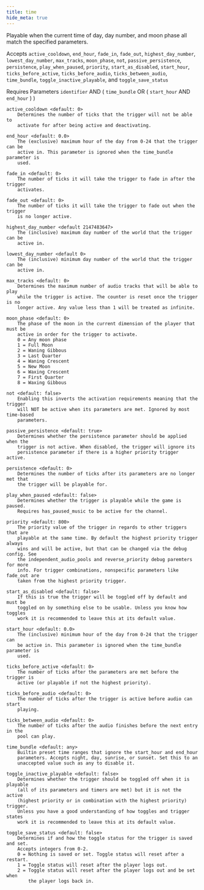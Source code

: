 ```yaml
---
title: time
hide_meta: true
---
```


Playable when the current time of day, day number, and moon phase all match the specified parameters.

Accepts `active_cooldown`, `end_hour`, `fade_in`, `fade_out`, `highest_day_number`, `lowest_day_number`, `max_tracks`,
 `moon_phase`, `not`, `passive_persistence`, `persistence`, `play_when_paused`, `priority`, `start_as_disabled`,
 `start_hour`, `ticks_before_active`, `ticks_before_audio`, `ticks_between_audio`, `time_bundle`,
 `toggle_inactive_playable`, and `toggle_save_status`

Requires Parameters `identifier` AND ( `time_bundle` OR ( `start_hour` AND `end_hour` ) )

```
active_cooldown <default: 0>
    Determines the number of ticks that the trigger will not be able to
    activate for after being active and deactivating.

end_hour <default: 0.0>
    The (exclusive) maximum hour of the day from 0-24 that the trigger can be
    active in. This parameter is ignored when the time_bundle parameter is
    used.

fade_in <default: 0>
    The number of ticks it will take the trigger to fade in after the trigger
    activates.

fade_out <default: 0>
    The number of ticks it will take the trigger to fade out when the trigger
    is no longer active.

highest_day_number <default 2147483647>
    The (inclusive) maximum day number of the world that the trigger can be
    active in.

lowest_day_number <default 0>
    The (inclusive) minimum day number of the world that the trigger can be
    active in.

max_tracks <default: 0>
    Determines the maximum number of audio tracks that will be able to play
    while the trigger is active. The counter is reset once the trigger is no
    longer active. Any value less than 1 will be treated as infinite.

moon_phase <default: 0>
    The phase of the moon in the current dimension of the player that must be
    active in order for the trigger to activate.
    0 = Any moon phase
    1 = Full Moon
    2 = Waning Gibbous
    3 = Last Quarter
    4 = Waning Crescent
    5 = New Moon
    6 = Waxing Crescent
    7 = First Quarter
    8 = Waxing Gibbous

not <default: false>
    Enabling this inverts the activation requirements meaning that the trigger
    will NOT be active when its parameters are met. Ignored by most time-based
    parameters.

passive_persistence <default: true>
    Determines whether the persistence parameter should be applied when the
    trigger is not active. When disabled, the trigger will ignore its
    persistence parameter if there is a higher priority trigger active.

persistence <default: 0>
    Determines the number of ticks after its parameters are no longer met that
    the trigger will be playable for.

play_when_paused <default: false>
    Determines whether the trigger is playable while the game is paused.
    Requires has_paused_music to be active for the channel.

priority <default: 800>
    The priority value of the trigger in regards to other triggers that are
    playable at the same time. By default the highest priority trigger always
    wins and will be active, but that can be changed via the debug config. See
    the independent_audio_pools and reverse_priority debug paremters for more
    info. For trigger combinations, nonspecific parameters like fade_out are
    taken from the highest priority trigger.

start_as_disabled <default: false>
    If this is true the trigger will be toggled off by default and must be
    toggled on by something else to be usable. Unless you know how toggles
    work it is recommended to leave this at its default value.

start_hour <default: 0.0>
    The (inclusive) minimum hour of the day from 0-24 that the trigger can
    be active in. This parameter is ignored when the time_bundle parameter is
    used.

ticks_before_active <default: 0>
    The number of ticks after the parameters are met before the trigger is
    active (or playable if not the highest priority).

ticks_before_audio <default: 0>
    The number of ticks after the trigger is active before audio can start
    playing.

ticks_between_audio <default: 0>
    The number of ticks after the audio finishes before the next entry in the
    pool can play.

time_bundle <default: any>
    Builtin preset time ranges that ignore the start_hour and end_hour
    parameters. Accepts night, day, sunrise, or sunset. Set this to an
    unaccepted value such as any to disable it.

toggle_inactive_playable <default: false>
    Determines whether the trigger should be toggled off when it is playable
    (all of its parameters and timers are met) but it is not the active
    (highest priority or in combination with the highest priority) trigger.
    Unless you have a good understanding of how toggles and trigger states
    work it is recommended to leave this at its default value.

toggle_save_status <default: false>
    Determines if and how the toggle status for the trigger is saved and set.
    Accepts integers from 0-2.
    0 = Nothing is saved or set. Toggle status will reset after a restart.
    1 = Toggle status will reset after the player logs out.
    2 = Toggle status will reset after the player logs out and be set when
        the player logs back in.
```